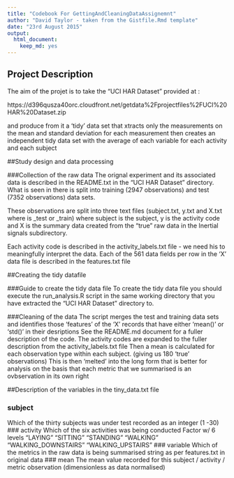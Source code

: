 ```yaml
---
title: "Codebook For GettingAndCleaningDataAssignemnt"
author: "David Taylor - taken from the Gistfile.Rmd template"
date: "23rd August 2015"
output:
  html_document:
    keep_md: yes
---
```


## Project Description
The aim of the projet is to take the "UCI HAR Dataset" provided at :

https://d396qusza40orc.cloudfront.net/getdata%2Fprojectfiles%2FUCI%20HAR%20Dataset.zip

and produce from it a 'tidy' data set that xtracts only the measurements on the mean and standard deviation for each measurement
then creates an independent tidy data set with the average of each variable for each activity and each subject

##Study design and data processing

###Collection of the raw data
The orignal experiment and its associated data is described in the README.txt in the "UCI HAR Dataset" directory.
What is seen in there is split into training (2947 observations) and test (7352 observations) data sets.

These observations are split into three text files (subject<suffix>.txt, y<suffix>.txt and X<suffix>.txt where <suffix> is _test or _train)
where subject is the subject, y is the activity code and X is the summary data created from the "true" raw data in the Inertial signals
subdirectory.

Each activity code is described in the activity_labels.txt file - we need his to meaningfully interpret the data.
Each of the 561 data fields per row in the 'X' data file is described in the features.txt file

##Creating the tidy datafile

###Guide to create the tidy data file
To create the tidy data file you should execute the run_analysis.R script in the same working directory that you have
extracted the "UCI HAR Dataset" directory to.

###Cleaning of the data
The script merges the test and training data sets and identifies those 'features' of the 'X' records that have either
'mean()' or 'std()' in their desriptions See the README.md document for a fuller description of the code.
The activity codes are expanded to the fuller description from the activity_labels.txt file
Then a mean is calculated for each observation type within each subject. (giving us 180 'true' observations)
This is then 'melted' into the long form that is better for analysis on the basis that each metric that we summarised
is an ovbservation in its own right

##Description of the variables in the tiny_data.txt file

### subject
Which of the thirty subjects was under test recorded as an integer (1 -30)
### activity 
Which of the six activities was being conducted
Factor w/ 6 levels  "LAYING"  "SITTING"  "STANDING" "WALKING" "WALKING_DOWNSTAIRS" "WALKING_UPSTAIRS" 
### variable
Which of the metrics in the raw data is being summarised string as per features.txt in original data
### mean
The mean value recorded for this subject / activity / metric observation (dimensionless as data normalised)